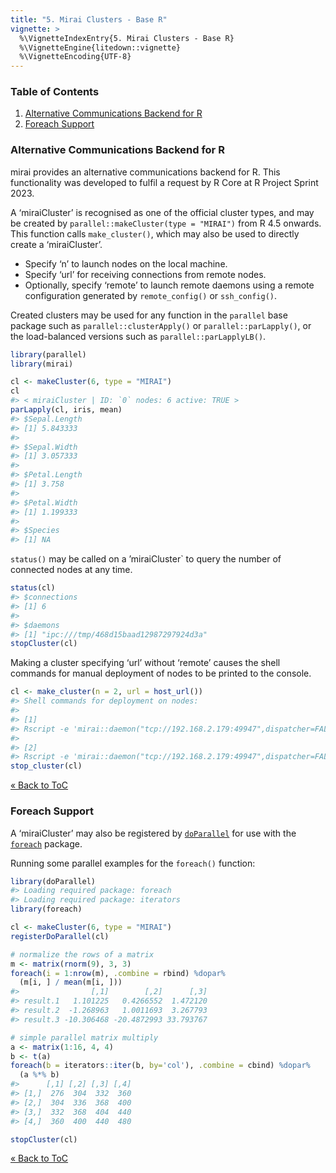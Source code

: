 ```yaml
---
title: "5. Mirai Clusters - Base R"
vignette: >
  %\VignetteIndexEntry{5. Mirai Clusters - Base R}
  %\VignetteEngine{litedown::vignette}
  %\VignetteEncoding{UTF-8}
---
```




### Table of Contents

1. [Alternative Communications Backend for R](#alternative-communications-backend-for-r)
2. [Foreach Support](#foreach-support)

### Alternative Communications Backend for R

mirai provides an alternative communications backend for R.
This functionality was developed to fulfil a request by R Core at R Project Sprint 2023.

A 'miraiCluster' is recognised as one of the official cluster types, and may be created by `parallel::makeCluster(type = "MIRAI")` from R 4.5 onwards.
This function calls `make_cluster()`, which may also be used to directly create a 'miraiCluster'.

  + Specify 'n' to launch nodes on the local machine.
  + Specify 'url' for receiving connections from remote nodes.
  + Optionally, specify 'remote' to launch remote daemons using a remote configuration generated by `remote_config()` or `ssh_config()`.

Created clusters may be used for any function in the `parallel` base package such as `parallel::clusterApply()` or `parallel::parLapply()`, or the load-balanced versions such as `parallel::parLapplyLB()`.

``` r
library(parallel)
library(mirai)

cl <- makeCluster(6, type = "MIRAI")
cl
#> < miraiCluster | ID: `0` nodes: 6 active: TRUE >
parLapply(cl, iris, mean)
#> $Sepal.Length
#> [1] 5.843333
#> 
#> $Sepal.Width
#> [1] 3.057333
#> 
#> $Petal.Length
#> [1] 3.758
#> 
#> $Petal.Width
#> [1] 1.199333
#> 
#> $Species
#> [1] NA
```

`status()` may be called on a 'miraiCluster` to query the number of connected nodes at any time.

``` r
status(cl)
#> $connections
#> [1] 6
#> 
#> $daemons
#> [1] "ipc:///tmp/468d15baad12987297924d3a"
stopCluster(cl)
```

Making a cluster specifying 'url' without 'remote' causes the shell commands for manual deployment of nodes to be printed to the console.

``` r
cl <- make_cluster(n = 2, url = host_url())
#> Shell commands for deployment on nodes:
#> 
#> [1]
#> Rscript -e 'mirai::daemon("tcp://192.168.2.179:49947",dispatcher=FALSE,cleanup=FALSE,rs=c(10407,1353351353,-1043629786,-29560465,-1602291484,-248192363,-1183841710))'
#> 
#> [2]
#> Rscript -e 'mirai::daemon("tcp://192.168.2.179:49947",dispatcher=FALSE,cleanup=FALSE,rs=c(10407,-440398556,800923107,1329159622,2121404046,1811662990,825393618))'
stop_cluster(cl)
```

[&laquo; Back to ToC](#table-of-contents)

### Foreach Support

A 'miraiCluster' may also be registered by [`doParallel`](https://cran.r-project.org/package=doParallel) for use with the [`foreach`](https://cran.r-project.org/package=foreach) package.

Running some parallel examples for the `foreach()` function:


``` r
library(doParallel)
#> Loading required package: foreach
#> Loading required package: iterators
library(foreach)

cl <- makeCluster(6, type = "MIRAI")
registerDoParallel(cl)

# normalize the rows of a matrix
m <- matrix(rnorm(9), 3, 3)
foreach(i = 1:nrow(m), .combine = rbind) %dopar%
  (m[i, ] / mean(m[i, ]))
#>                [,1]        [,2]      [,3]
#> result.1   1.101225   0.4266552  1.472120
#> result.2  -1.268963   1.0011693  3.267793
#> result.3 -10.306468 -20.4872993 33.793767

# simple parallel matrix multiply
a <- matrix(1:16, 4, 4)
b <- t(a)
foreach(b = iterators::iter(b, by='col'), .combine = cbind) %dopar%
  (a %*% b)
#>      [,1] [,2] [,3] [,4]
#> [1,]  276  304  332  360
#> [2,]  304  336  368  400
#> [3,]  332  368  404  440
#> [4,]  360  400  440  480

stopCluster(cl)
```

[&laquo; Back to ToC](#table-of-contents)
